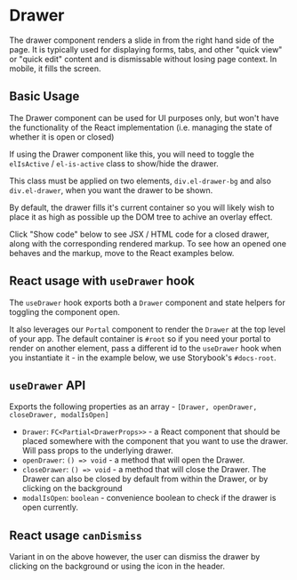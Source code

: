 
<Meta of={DrawerStories} />

# Drawer

The drawer component renders a slide in from the right hand side of the page. It is typically used for displaying forms, tabs, and other "quick view" or "quick edit" content and is dismissable without losing page context. In mobile, it fills the screen.

<ArgsTable of={Drawer} />

## Basic Usage

The Drawer component can be used for UI purposes only, but won't have the functionality of the React implementation (i.e. managing the state of whether it is open or closed)

If using the Drawer component like this, you will need to toggle the `elIsActive` / `el-is-active` class to show/hide the drawer.

This class must be applied on two elements, `div.el-drawer-bg` and also `div.el-drawer`, when you want the drawer to be shown.

By default, the drawer fills it's current container so you will likely wish to place it as high as possible up the DOM tree to achive an overlay effect.

Click "Show code" below to see JSX / HTML code for a closed drawer, along with the corresponding rendered markup. To see how an opened one behaves and the markup, move to the React examples below.

<Canvas of={DrawerStories.BasicUsageClosed} />

<RenderHtmlMarkup component="Drawer" story="Basic Usage - Closed" />

## React usage with `useDrawer` hook

The `useDrawer` hook exports both a `Drawer` component and state helpers for toggling the component open.

It also leverages our `Portal` component to render the `Drawer` at the top level of your app. The default container is `#root` so if you need your portal to render on another element, pass a different id to the `useDrawer` hook when you instantiate it - in the example below, we use Storybook's `#docs-root`.

<Canvas of={DrawerStories.ReactUsage} />

## `useDrawer` API

Exports the following properties as an array - `[Drawer, openDrawer, closeDrawer, modalIsOpen]`

- `Drawer`: `FC<Partial<DrawerProps>>` - a React component that should be placed somewhere with the component that you want to use the drawer. Will pass props to the underlying drawer.
- `openDrawer`: `() => void` - a method that will open the Drawer.
- `closeDrawer`: `() => void` - a method that will close the Drawer. The Drawer can also be closed by default from within the Drawer, or by clicking on the background
- `modalIsOpen`: `boolean` - convenience boolean to check if the drawer is open currently.

## React usage `canDismiss`

Variant in on the above however, the user can dismiss the drawer by clicking on the background or using the icon in the header.

<Canvas of={DrawerStories.ReactUsageCanDismiss} />
